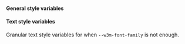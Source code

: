#### General style variables

<Table
  headers={["Variable", "Description", "Example"]}
  data={[
    {
      variable: { code: "--w3m-font-family" },
      description: "Base font family",
      example: { code: "Roboto, sans-serif" },
    },
    {
      variable: { code: "--w3m-font-feature-settings" },
      description: "Base font features settings",
      example: { code: "tnum" },
    },
    {
      variable: { code: "--w3m-overlay-background-color" },
      description: "Modal overlay background color",
      example: { code: "rgba(0, 0, 0, 0.3)" },
    },
    {
      variable: { code: "--w3m-overlay-backdrop-filter" },
      description: "Modal overlay backdrop filter",
      example: { code: "blur(5px)" },
    },
    {
      variable: { code: "--w3m-z-index" },
      description: "Z-index position",
      example: { code: "10" },
    },
    {
      variable: { code: "--w3m-accent-color" },
      description: "Color used for buttons, icons, labels, etc.",
      example: { code: "#FFFFFF" },
    },
    {
      variable: { code: "--w3m-accent-fill-color" },
      description:
        "Color used for text and icons inside elements with accent color background",
      example: { code: "#000000" },
    },
    {
      variable: { code: "--w3m-background-color" },
      description:
        "Background color to be used instead of default animated gradient",
      example: { code: "#CECECE" },
    },
    {
      variable: { code: "--w3m-background-image-url" },
      description:
        "Background image URL to be used instead of default animated gradient",
      example: { code: "https://..." },
    },
    {
      variable: { code: "--w3m-logo-image-url" },
      description: "Image URL to be used instead of WalletConnect logo",
      example: { code: "https://..." },
    },
    {
      variable: { code: "--w3m-background-border-radius" },
      description: "Border radius applied to the modal background",
      example: { code: "12px" },
    },
    {
      variable: { code: "--w3m-container-border-radius" },
      description: "Border radius applied to main modal content area",
      example: { code: "24px" },
    },
    {
      variable: { code: "--w3m-wallet-icon-border-radius" },
      description: "Border radius applied to wallet icons",
      example: { code: "2em" },
    },
    {
      variable: { code: "--w3m-wallet-icon-large-border-radius" },
      description: "Border radius applied to large wallet icons",
      example: { code: "3em" },
    },
    {
      variable: { code: "--w3m-wallet-icon-small-border-radius " },
      description: "Border radius applied to small wallet icons",
      example: { code: "1em" },
    },
    {
      variable: { code: "--w3m-input-border-radius" },
      description: "Border radius applied to text inputs",
      example: { code: "50%" },
    },
    {
      variable: { code: "--w3m-notification-border-radius" },
      description: "Border radius applied to toast notification",
      example: { code: "2rem" },
    },
    {
      variable: { code: "--w3m-button-border-radius" },
      description:
        "Border radius applied to primary buttons like 'Connect' | 'Account'",
      example: { code: "8px" },
    },
    {
      variable: { code: "--w3m-secondary-button-border-radius" },
      description:
        "Border radius applied to secondary buttons, ones inside modal views",
      example: { code: "8px" },
    },
    {
      variable: { code: "--w3m-icon-button-border-radius" },
      description:
        "Border radius applied to icon only buttons like 'Copy' | 'Disconnect'",
      example: { code: "50%" },
    },
    {
      variable: { code: "--w3m-button-hover-highlight-border-radius" },
      description:
        "Border radius applied to hover highlight on wallet or chain buttons",
      example: { code: "2rem" },
    },
  ]}
/>

#### Text style variables

Granular text style variables for when `--w3m-font-family` is not enough.

<Table
  headers={["Variable", "Description", "Example"]}
  data={[
    {
      variable: { code: "--w3m-text-big-bold-size" },
      description: "Font size of big-bold text variant (modal and page titles)",
      example: { code: "2rem" },
    },
    {
      variable: { code: "--w3m-text-big-bold-weight" },
      description:
        "Font weight of big-bold text variant (modal and page titles)",
      example: { code: "bold" },
    },
    {
      variable: { code: "--w3m-text-big-bold-line-height" },
      description:
        "Line height of big-bold text variant (modal and page titles)",
      example: { code: "14px" },
    },
    {
      variable: { code: "--w3m-text-big-bold-letter-spacing" },
      description:
        "Letter spacing of big-bold text variant (modal and page titles)",
      example: { code: "1px" },
    },
    {
      variable: { code: "--w3m-text-big-bold-text-transform" },
      description:
        "Text transform of big-bold text variant (modal and page titles)",
      example: { code: "uppercase" },
    },
    {
      variable: { code: "--w3m-text-big-bold-font-family" },
      description:
        "Font family of big-bold text variant (modal and page titles)",
      example: { code: "Helvetica, sans-serif" },
    },
    {
      variable: { code: "--w3m-text-medium-regular-size" },
      description:
        "Font size of medium-regular text variant (button and data labels)",
      example: { code: "1rem" },
    },
    {
      variable: { code: "--w3m-text-medium-regular-weight" },
      description:
        "Font weight of medium-regular text variant (button and data labels)",
      example: { code: "normal" },
    },
    {
      variable: { code: "--w3m-text-medium-regular-line-height" },
      description:
        "Line height of medium-regular text variant (button and data labels)",
      example: { code: "14px" },
    },
    {
      variable: { code: "--w3m-text-medium-regular-letter-spacing" },
      description:
        "Letter spacing of medium-regular text variant (button and data labels)",
      example: { code: "1px" },
    },
    {
      variable: { code: "--w3m-text-medium-regular-text-transform" },
      description:
        "Text transform of medium-regular text variant (button and data labels)",
      example: { code: "capitalize" },
    },
    {
      variable: { code: "--w3m-text-medium-regular-font-family" },
      description:
        "Font family of medium-regular text variant (button and data labels)",
      example: { code: "Arial, sans-serif" },
    },
    {
      variable: { code: "--w3m-text-small-regular-size" },
      description:
        "Font size of small-regular text variant (secondary buttons, toast notification and labels)",
      example: { code: "0.75rem" },
    },
    {
      variable: { code: "--w3m-text-small-regular-weight" },
      description:
        "Font weight of small-regular text variant (secondary buttons, toast notification and labels)",
      example: { code: "normal" },
    },
    {
      variable: { code: "--w3m-text-small-regular-line-height" },
      description:
        "Line height of small-regular text variant (secondary buttons, toast notification and labels)",
      example: { code: "14px" },
    },
    {
      variable: { code: "--w3m-text-small-regular-letter-spacing" },
      description:
        "Letter spacing of small-regular text variant (secondary buttons, toast notification and labels)",
      example: { code: "1px" },
    },
    {
      variable: { code: "--w3m-text-small-regular-text-transform" },
      description:
        "Text transform of small-regular text variant (secondary buttons, toast notification and labels)",
      example: { code: "capitalize" },
    },
    {
      variable: { code: "--w3m-text-small-regular-font-family" },
      description:
        "Font family of small-regular text variant (secondary buttons, toast notification and labels)",
      example: { code: "Helvetica, sans-serif" },
    },
    {
      variable: { code: "--w3m-text-small-thin-size" },
      description:
        "Font size of small-thin text variant (input placeholder and help text)",
      example: { code: "0.65rem" },
    },
    {
      variable: { code: "--w3m-text-small-thin-weight" },
      description:
        "Font weight of small-thin text variant (input placeholder and help text)",
      example: { code: "lighter" },
    },
    {
      variable: { code: "--w3m-text-small-thin-line-height" },
      description:
        "Line height of small-thin text variant (input placeholder and help text)",
      example: { code: "0.8rem" },
    },
    {
      variable: { code: "--w3m-text-small-thin-letter-spacing" },
      description:
        "Letter spacing of small-thin text variant (input placeholder and help text)",
      example: { code: "0.01em" },
    },
    {
      variable: { code: "--w3m-text-small-thin-text-transform" },
      description:
        "Text transform of small-thin text variant (input placeholder and help text)",
      example: { code: "none" },
    },
    {
      variable: { code: "--w3m-text-small-thin-font-family" },
      description:
        "Font family of small-thin text variant (input placeholder and help text)",
      example: { code: "Arial, sans-serif" },
    },
    {
      variable: { code: "--w3m-text-xsmall-bold-size" },
      description: "Font size of xsmall-bold text variant (sub-labels)",
      example: { code: "0.5rem" },
    },
    {
      variable: { code: "--w3m-text-xsmall-bold-weight" },
      description: "Font weight of xsmall-bold text variant (sub-labels)",
      example: { code: "bold" },
    },
    {
      variable: { code: "--w3m-text-xsmall-bold-line-height" },
      description: "Line height of xsmall-bold text variant (sub-labels)",
      example: { code: "10px" },
    },
    {
      variable: { code: "--w3m-text-xsmall-bold-letter-spacing" },
      description: "Letter spacing of xsmall-bold text variant (sub-labels)",
      example: { code: "-0.03em" },
    },
    {
      variable: { code: "--w3m-text-xsmall-bold-text-transform" },
      description: "Text transform of xsmall-bold text variant (sub-labels)",
      example: { code: "uppercase" },
    },
    {
      variable: { code: "--w3m-text-xsmall-bold-font-family" },
      description: "Font family of xsmall-bold text variant (sub-labels)",
      example: { code: "Arial, sans-serif" },
    },
    {
      variable: { code: "--w3m-text-xsmall-regular-size" },
      description:
        "Font size of xsmall-regular text variant (wallet and network button labels)",
      example: { code: "0.5rem" },
    },
    {
      variable: { code: "--w3m-text-xsmall-regular-weight" },
      description:
        "Font weight of xsmall-regular text variant (wallet and network button labels)",
      example: { code: "normal" },
    },
    {
      variable: { code: "--w3m-text-xsmall-regular-line-height" },
      description:
        "Line height of xsmall-regular text variant (wallet and network button labels)",
      example: { code: "10px" },
    },
    {
      variable: { code: "--w3m-text-xsmall-regular-letter-spacing" },
      description:
        "Letter spacing of xsmall-regular text variant (wallet and network button labels)",
      example: { code: "0.1em" },
    },
    {
      variable: { code: "--w3m-text-xsmall-regular-text-transform" },
      description:
        "Text transform of xsmall-regular text variant (wallet and network button labels)",
      example: { code: "none" },
    },
    {
      variable: { code: "--w3m-text-xsmall-regular-font-family" },
      description:
        "Font family of xsmall-regular text variant (wallet and network button labels)",
      example: { code: "Helvetica, sans-serif" },
    },
  ]}
/>
